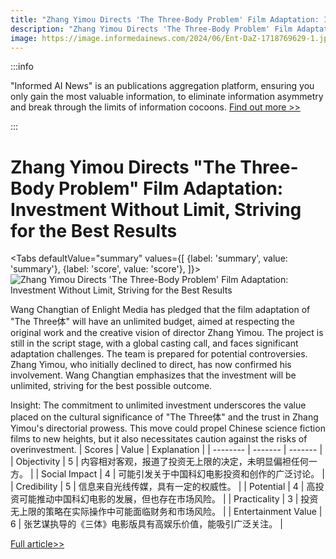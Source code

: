 ```yaml
---
title: "Zhang Yimou Directs 'The Three-Body Problem' Film Adaptation: Investment Without Limit, Striving for the Best Results"
description: "Zhang Yimou Directs 'The Three-Body Problem' Film Adaptation: Investment Without Limit, Striving for the Best Results"
image: https://image.informedainews.com/2024/06/Ent-DaZ-1718769629-1.jpg
---
```



:::info

"Informed AI News" is an publications aggregation platform, ensuring you only gain the most valuable information, to eliminate information asymmetry and break through the limits of information cocoons.  [Find out more >>](/)

:::

# Zhang Yimou Directs "The Three-Body Problem" Film Adaptation: Investment Without Limit, Striving for the Best Results


<Tabs
	defaultValue="summary"
	values={[
	{label: 'summary', value: 'summary'},
	{label: 'score', value: 'score'},
]}>
<TabItem value="summary">
<img
  src="https://image.informedainews.com/2024/06/Ent-DaZ-1718769629-1.jpg"
  alt="Zhang Yimou Directs 'The Three-Body Problem' Film Adaptation: Investment Without Limit, Striving for the Best Results"
/>



Wang Changtian of Enlight Media has pledged that the film adaptation of "The Three体" will have an unlimited budget, aimed at respecting the original work and the creative vision of director Zhang Yimou. The project is still in the script stage, with a global casting call, and faces significant adaptation challenges. The team is prepared for potential controversies. Zhang Yimou, who initially declined to direct, has now confirmed his involvement. Wang Changtian emphasizes that the investment will be unlimited, striving for the best possible outcome.

Insight:
The commitment to unlimited investment underscores the value placed on the cultural significance of "The Three体" and the trust in Zhang Yimou's directorial prowess. This move could propel Chinese science fiction films to new heights, but it also necessitates caution against the risks of overinvestment.
</TabItem>
<TabItem value="score">
	| Scores     | Value   | Explanation |
	| -------- | ------- | ------- |
	| Objectivity  | 5    | 内容相对客观，报道了投资无上限的决定，未明显偏袒任何一方。    |
	| Social Impact | 4     | 可能引发关于中国科幻电影投资和创作的广泛讨论。    |
	| Credibility    | 5    | 信息来自光线传媒，具有一定的权威性。    |
	| Potential    | 4    | 高投资可能推动中国科幻电影的发展，但也存在市场风险。    |
	| Practicality    | 3    | 投资无上限的策略在实际操作中可能面临财务和市场风险。    |
	| Entertainment Value    | 6    | 张艺谋执导的《三体》电影版具有高娱乐价值，能吸引广泛关注。    |
</TabItem>
</Tabs>

[Full article>>](https://www.cnbeta.com.tw/articles/movie/1435182.htm)
